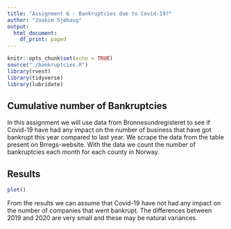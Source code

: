 ```yaml
---
title: "Assignment 6 - Bankruptcies due to Covid-19?"
author: "Joakim Sjøhaug"
output:
  html_document:
    df_print: paged
---
```


```r
knitr::opts_chunk$set(echo = TRUE)
source("./bankruptcies.R")
library(rvest)
library(tidyverse)
library(lubridate)
```


## Cumulative number of Bankruptcies

In this assignment we will use data from Bronnesundregisteret to see if Covid-19 have had any impact on the number of business that have got 
bankrupt this year compared to last year. We scrape the data from the table present on Brregs-website. With the data we count the number of bankruptcies 
each month for each county in Norway.

## Results

```r
plot()
```

From the results we can assume that Covid-19 have not had any impact on the number of companies that went bankrupt. The differences between 2019 and 2020 are 
very small and these may be natural variances. 